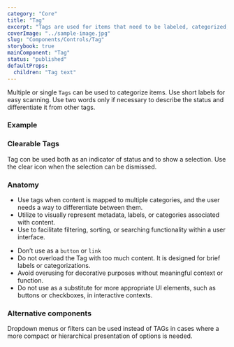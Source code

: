 ```yaml
---
category: "Core"
title: "Tag"
excerpt: "Tags are used for items that need to be labeled, categorized, or organized using keywords that describe them."
coverImage: "../sample-image.jpg"
slug: "Components/Controls/Tag"
storybook: true
mainComponent: "Tag"
status: "published"
defaultProps:
  children: "Tag text"
---
```


Multiple or single `Tags` can be used to categorize items. Use short labels for easy scanning. Use two words only if necessary to describe the status and differentiate it from other tags.

### Example

<FigmaImage url="https://www.figma.com/file/h0OBnVRCmPzMmCpYIYsj8H/Bridge-Documentation?node-id=905%3A2010" />

### Clearable Tags

Tag con be used both as an indicator of status and to show a selection. Use the clear icon when the selection can be dismissed.

<FigmaImage url="https://www.figma.com/file/h0OBnVRCmPzMmCpYIYsj8H/Bridge-Documentation?node-id=905%3A2201" />

### Anatomy

<FigmaImage url="https://www.figma.com/file/h0OBnVRCmPzMmCpYIYsj8H/Bridge-Documentation?node-id=905%3A2117" />

<DoUse>

- Use tags when content is mapped to multiple categories, and the user needs a way to differentiate between them.
- Utilize to visually represent metadata, labels, or categories associated with content.
- Use to facilitate filtering, sorting, or searching functionality within a user interface.

</DoUse>

<DoNotUse>

- Don’t use as a `button` or `link`
- Do not overload the Tag with too much content. It is designed for brief labels or categorizations.
- Avoid overusing for decorative purposes without meaningful context or function.
- Do not use as a substitute for more appropriate UI elements, such as buttons or checkboxes, in interactive contexts.

</DoNotUse>

### Alternative components

Dropdown menus or filters can be used instead of TAGs in cases where a more compact or hierarchical presentation of options is needed.
